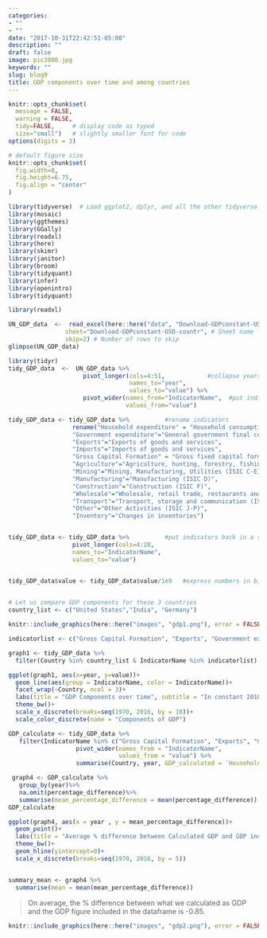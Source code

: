 ```yaml
---
categories:
- ""
- ""
date: "2017-10-31T22:42:51-05:00"
description: ""
draft: false
image: pic3000.jpg
keywords: ""
slug: blog9
title: GDP components over time and among countries
---
```




```r
knitr::opts_chunk$set(
  message = FALSE, 
  warning = FALSE, 
  tidy=FALSE,     # display code as typed
  size="small")   # slightly smaller font for code
options(digits = 3)

# default figure size
knitr::opts_chunk$set(
  fig.width=8, 
  fig.height=6.75,
  fig.align = "center"
)
```


```r
library(tidyverse)  # Load ggplot2, dplyr, and all the other tidyverse packages
library(mosaic)
library(ggthemes)
library(GGally)
library(readxl)
library(here)
library(skimr)
library(janitor)
library(broom)
library(tidyquant)
library(infer)
library(openintro)
library(tidyquant)
```



```r

library(readxl)

UN_GDP_data  <-  read_excel(here::here("data", "Download-GDPconstant-USD-countries.xls"), # Excel filename
                sheet="Download-GDPconstant-USD-countr", # Sheet name
                skip=2) # Number of rows to skip
glimpse(UN_GDP_data)
```


```r

library(tidyr)
tidy_GDP_data  <-  UN_GDP_data %>% 
                     pivot_longer(cols=4:51,            #collapse years into 1 column
                                  names_to="year",
                                  values_to="value") %>% 
                     pivot_wider(names_from="IndicatorName",  #put indicators into columns to rename them
                                 values_from="value") 

tidy_GDP_data <- tidy_GDP_data %>%          #rename indicators
                  rename("Household expenditure" = "Household consumption expenditure (including Non-profit institutions serving households)",
                  "Government expenditure"="General government final consumption expenditure",
                  "Exports"="Exports of goods and services",
                  "Imports"="Imports of goods and services",
                  "Gross Capital Formation" = "Gross fixed capital formation (including Acquisitions less disposals of valuables)",
                  "Agriculture"="Agriculture, hunting, forestry, fishing (ISIC A-B)",
                  "Mining"="Mining, Manufacturing, Utilities (ISIC C-E)",
                  "Manufacturing"="Manufacturing (ISIC D)",
                  "Construction"="Construction (ISIC F)",
                  "Wholesale"="Wholesale, retail trade, restaurants and hotels (ISIC G-H)",
                  "Transport"="Transport, storage and communication (ISIC I)",
                  "Other"="Other Activities (ISIC J-P)",
                  "Inventory"="Changes in inventories")


tidy_GDP_data <- tidy_GDP_data %>%          #put indicators back in a single column
                  pivot_longer(cols=4:20,
                  names_to="IndicatorName",
                  values_to="value") 


tidy_GDP_data$value <- tidy_GDP_data$value/1e9   #express numbers in billions
                    

# Let us compare GDP components for these 3 countries
country_list <- c("United States","India", "Germany")
```


```r
knitr::include_graphics(here::here("images", "gdp1.png"), error = FALSE)
```
```r
indicatorlist <- c("Gross Capital Formation", "Exports", "Government expenditure", "Household expenditure", "Imports")

graph1 <- tidy_GDP_data %>%
  filter(Country %in% country_list & IndicatorName %in% indicatorlist)

ggplot(graph1, aes(x=year, y=value))+
  geom_line(aes(group = IndicatorName, color = IndicatorName))+
  facet_wrap(~Country, ncol = 3)+
  labs(title = "GDP Components over time", subtitle = "In constant 2010 USD", x= "", y = " Billions US$")+
  theme_bw()+
  scale_x_discrete(breaks=seq(1970, 2016, by = 10))+
  scale_color_discrete(name = "Components of GDP")

```



```r

GDP_calculate <- tidy_GDP_data %>%
   filter(IndicatorName %in% c("Gross Capital Formation", "Exports", "Government expenditure", "Household expenditure", "Imports", "Gross Domestic Product (GDP)")) %>% 
                   pivot_wider(names_from = "IndicatorName",
                               values_from = "value") %>% 
                   summarise(Country, year, GDP_calculated = `Household expenditure`+`Government expenditure`+`Gross Capital Formation`+`Exports`-`Imports`, percentage_difference = (GDP_calculated/`Gross Domestic Product (GDP)`-1)*100)

 graph4 <- GDP_calculate %>%
   group_by(year)%>%
   na.omit(percentage_difference)%>%
   summarise(mean_percentage_difference = mean(percentage_difference))
GDP_calculate

ggplot(graph4, aes(x = year , y = mean_percentage_difference))+
  geom_point()+
  labs(title = "Average % difference between Calculated GDP and GDP indicators", x ="", y="Mean % Difference")+
  theme_bw()+
  geom_hline(yintercept=0)+
  scale_x_discrete(breaks=seq(1970, 2016, by = 5))


summary_mean <- graph4 %>%
  summarise(mean = mean(mean_percentage_difference))

```



>On average, the % difference between what we calculated as GDP and the GDP figure included in the dataframe is -0.85.


```r
knitr::include_graphics(here::here("images", "gdp2.png"), error = FALSE)
```



